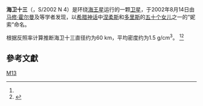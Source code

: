 {{Infobox irregular satellite
| ref_discovery = <ref name="JPL-Discoverers">{{cite web
| author = JPL
| date = 2011-07-21
| title = Planetary Satellite Discovery Circumstances
| publisher = Jet Propulsion Laboratory
| url = http://ssd.jpl.nasa.gov/?sat_discovery
| accessdate = 2011-10-24
| archive-date = 2009-08-14
| archive-url = https://web.archive.org/web/20090814105327/http://ssd.jpl.nasa.gov/?sat_discovery
| dead-url = no
}}</ref><ref name="IAUC 8213">{{cite journal
| last = Green
| first = Daniel W. E.
| title = S/2001 U 2 and S/2002 N 4
| date = October 1, 2003
| journal = IAU Circular
| volume = 8213
| url = http://www.cbat.eps.harvard.edu/iauc/08200/08213.html
| accessdate = 2011-10-24
| archive-date = 2006-04-07
| archive-url = https://web.archive.org/web/20060407060655/http://cfa-www.harvard.edu/iauc/08200/08213.html
| dead-url = no
}}</ref>
| name = Neso
| discoverer = {{ubl | [[马修·霍尔曼|马修·霍尔曼]]等| {{le|布雷特·J·格拉德曼|Brett J. Gladman}}等}}
| discovery_date = 2002年8月14日
| ref_orb_elems = <ref name="JPL-Jacobson2008">{{cite web
| last = Jacobson
| first = R. A.
| year = 2008
| title = NEP078 – JPL satellite ephemeris
| work = Planetary Satellite Mean Orbital Parameters
| url = http://ssd.jpl.nasa.gov/?sat_elem
| accessdate = 2009-09-23
| archive-date = 2016-06-04
| archive-url = https://web.archive.org/web/20160604011705/http://ssd.jpl.nasa.gov/?sat_elem
| dead-url = no
}}</ref>
| epoch = 2003年6月10日
| semimajor = 49.285
| eccentricity = 0.5714
| inclination = 136.439
| period = 9740.73 d <br /> (26.67 [[儒略年|a]])
| diameter = 60 km<ref name="SheppardJewittKleyna2006">
{{cite journal|title=A Survey for "Normal" Irregular Satellites around Neptune: Limits to Completeness|journal=The Astronomical Journal|volume=132|issue=1|pages=171|url=http://stacks.iop.org/1538-3881/132/i=1/a=171|date=2006|doi=10.1086/504799|issn=1538-3881|language=en|accessdate=2018-04-02|author=Scott S. Sheppard, David Jewitt, Jan Kleyna}}
</ref>
| albedo = 0.04 （推断值）<ref name="SheppardJewittKleyna2006" />
}}
'''海卫十三'''（{{lang|en|Neso}}，S/2002 N 4）是环绕[[海王星|海王星]]运行的一颗[[卫星|卫星]]，于2002年8月14日由[[马修·霍尔曼|马修·霍尔曼]]及{{le|布雷特·J·格拉德曼|Brett J. Gladman}}等学者发现，以[[希腊神话|希腊神话]]中[[涅柔斯|涅柔斯]]和[[多里斯|多里斯]]的[[涅瑞伊得斯|五十个女儿]]之一的“妮索”命名。

根据反照率计算推断海卫十三直径约为60 km，平均密度约为1.5 g/cm<sup>3</sup>。 <ref name="SheppardJewittKleyna2006"/><ref>{{cite web|last1=Chamberlin|first1=Alan|title=Planetary Satellite Physical Parameters|url=https://ssd.jpl.nasa.gov/?sat_phys_par|website=ssd.jpl.nasa.gov|accessdate=2017-08-25|archive-date=2010-01-18|archive-url=https://www.webcitation.org/5msK7adC4?url=http://ssd.jpl.nasa.gov/?sat_phys_par|dead-url=no}}</ref>

==參考文獻==
{{reflist}}

{{海王星卫星}}

{{卫星小作品}}

[[Category:海王星的卫星|M13]]